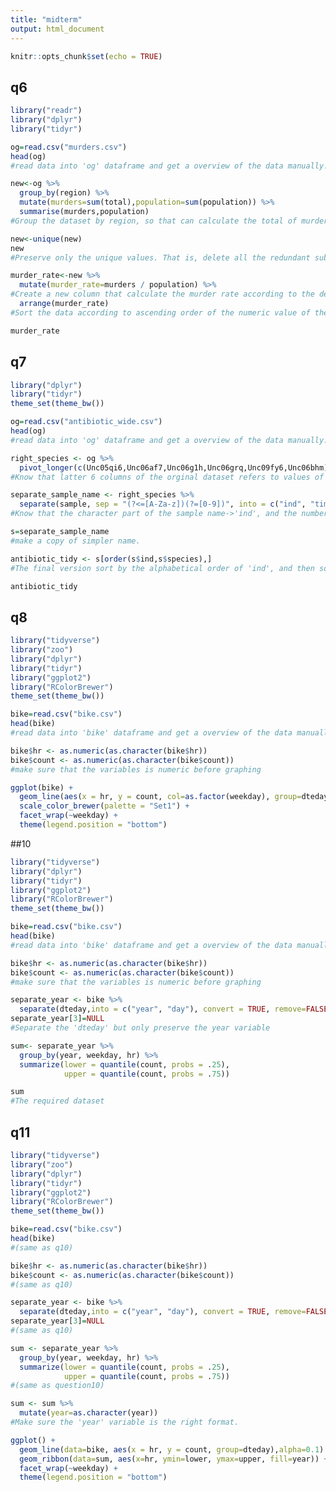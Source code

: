 ```yaml
---
title: "midterm"
output: html_document
---
```


```r
knitr::opts_chunk$set(echo = TRUE)
```

## q6
```r
library("readr")
library("dplyr")
library("tidyr")

og=read.csv("murders.csv")
head(og)
#read data into 'og' dataframe and get a overview of the data manually.

new<-og %>%
  group_by(region) %>%
  mutate(murders=sum(total),population=sum(population)) %>%
  summarise(murders,population)
#Group the dataset by region, so that can calculate the total of murder counts and population of each region group. Store the result in 'new' dataset by regions.

new<-unique(new)
new
#Preserve only the unique values. That is, delete all the redundant subjects.

murder_rate<-new %>% 
  mutate(murder_rate=murders / population) %>%
#Create a new column that calculate the murder rate according to the definition of it
  arrange(murder_rate)
#Sort the data according to ascending order of the numeric value of the murder rates and restore the newly construct data in a new dataset 'murder_rate'.

murder_rate
```

## q7
```r
library("dplyr")
library("tidyr")
theme_set(theme_bw())

og=read.csv("antibiotic_wide.csv")
head(og)
#read data into 'og' dataframe and get a overview of the data manually.

right_species <- og %>% 
  pivot_longer(c(Unc05qi6,Unc06af7,Unc06g1h,Unc06grq,Unc09fy6,Unc06bhm), names_to = "species", values_to = "value")
#Know that latter 6 columns of the orginal dataset refers to values of that species of the corresponding sample. Then, use pivot_longer function to convert them into the right columns.

separate_sample_name <- right_species %>% 
  separate(sample, sep = "(?<=[A-Za-z])(?=[0-9])", into = c("ind", "time"), convert = TRUE, remove=FALSE)
#Know that the character part of the sample name->'ind', and the number part->'time', separate the 'sample' but preserve the original column, for better organization of data.

s=separate_sample_name
#make a copy of simpler name.

antibiotic_tidy <- s[order(s$ind,s$species),]
#The final version sort by the alphabetical order of 'ind', and then sort by species name 'species'.

antibiotic_tidy
```

## q8
```r
library("tidyverse")
library("zoo")
library("dplyr")
library("tidyr")
library("ggplot2")
library("RColorBrewer")
theme_set(theme_bw())

bike=read.csv("bike.csv")
head(bike)
#read data into 'bike' dataframe and get a overview of the data manually.

bike$hr <- as.numeric(as.character(bike$hr))
bike$count <- as.numeric(as.character(bike$count))
#make sure that the variables is numeric before graphing

ggplot(bike) +
  geom_line(aes(x = hr, y = count, col=as.factor(weekday), group=dteday)) +
  scale_color_brewer(palette = "Set1") +
  facet_wrap(~weekday) +
  theme(legend.position = "bottom")
```

##10
```r
library("tidyverse")
library("dplyr")
library("tidyr")
library("ggplot2")
library("RColorBrewer")
theme_set(theme_bw())

bike=read.csv("bike.csv")
head(bike)
#read data into 'bike' dataframe and get a overview of the data manually.

bike$hr <- as.numeric(as.character(bike$hr))
bike$count <- as.numeric(as.character(bike$count))
#make sure that the variables is numeric before graphing

separate_year <- bike %>% 
  separate(dteday,into = c("year", "day"), convert = TRUE, remove=FALSE)
separate_year[3]=NULL
#Separate the 'dteday' but only preserve the year variable

sum<- separate_year %>%
  group_by(year, weekday, hr) %>%
  summarize(lower = quantile(count, probs = .25),
            upper = quantile(count, probs = .75))

sum
#The required dataset
```

## q11
```r
library("tidyverse")
library("zoo")
library("dplyr")
library("tidyr")
library("ggplot2")
library("RColorBrewer")
theme_set(theme_bw())

bike=read.csv("bike.csv")
head(bike)
#(same as q10)

bike$hr <- as.numeric(as.character(bike$hr))
bike$count <- as.numeric(as.character(bike$count))
#(same as q10)

separate_year <- bike %>% 
  separate(dteday,into = c("year", "day"), convert = TRUE, remove=FALSE)
separate_year[3]=NULL
#(same as q10)

sum <- separate_year %>%
  group_by(year, weekday, hr) %>%
  summarize(lower = quantile(count, probs = .25),
            upper = quantile(count, probs = .75))
#(same as question10)

sum <- sum %>%
  mutate(year=as.character(year))
#Make sure the 'year' variable is the right format.

ggplot() +
  geom_line(data=bike, aes(x = hr, y = count, group=dteday),alpha=0.1) +
  geom_ribbon(data=sum, aes(x=hr, ymin=lower, ymax=upper, fill=year)) +
  facet_wrap(~weekday) +
  theme(legend.position = "bottom")
```


